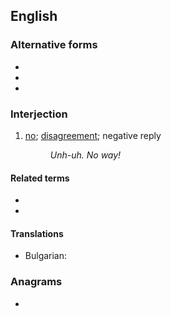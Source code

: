 ==English==

===Alternative forms===
* {{l|en|unh uh}}
* {{l|en|uh-uh}}
* {{l|en|uh uh}}

===Interjection===
{{en-interj|head=unh-uh!}}

# [[no]]; [[disagreement]]; negative reply
#: ''Unh-uh. No way!''

====Related terms====
* {{l|en|uh}}
* {{l|en|uh huh}}

====Translations====
{{trans-top|no}}
* Bulgarian: {{t|bg|ъ-ъ}}
{{trans-mid}}
{{trans-bottom}}

===Anagrams===
* {{anagrams|en|nuh-uh}}